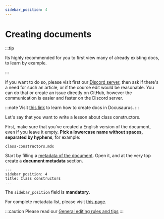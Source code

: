 ```yaml
---
sidebar_position: 4
---
```


# Creating documents


:::tip

Its highly recommended for you to first view many of already existing docs, to
learn by example.

:::

If you want to do so, please visit first our [Discord server](https://discord.gg/3MeXQ8TvBw),
then ask if there's a need for such an article, or if the course edit would be reasonable.
You can do that or create an issue directly on GitHub, however the communication is
easier and faster on the Discord server.

:::note
Visit [this link](https://docusaurus.io/docs/create-doc) to learn how to create docs in Docusaurus.
:::

Let's say that you want to write a lesson about class constructors.

First, make sure that you've created a English version of the document, even if you leave
it empty. **Pick a lowercase name without spaces, separated by hyphens**, for example:

```
class-constructors.mdx
```

Start by filling a [metadata of the document](https://docusaurus.io/docs/next/api/plugins/@docusaurus/plugin-content-docs#markdown-frontmatter). Open it, and at the very top create a **document metadata** section.

```mdx
---
sidebar_position: 4
title: Class constructors
---
```

The `sidebar_position` field is **mandatory**.

For complete metadata list, please visit [this page](https://docusaurus.io/docs/next/api/plugins/@docusaurus/plugin-content-docs#markdown-frontmatter).

:::caution
Please read our [General editing rules and tips](../general-rules)
:::